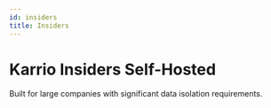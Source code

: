 ```yaml
---
id: insiders
title: Insiders
---
```


# Karrio Insiders Self-Hosted

Built for large companies with significant data isolation requirements.
